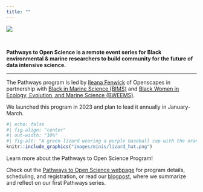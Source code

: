 ```yaml
---
title: ""
---
```


::: {.column-screen}
![](images/banner_imgs/text_banners/pathways_program_banner.png)

<br>

::: {.white-div}

::: {.medium-body-text .center-text}
**Pathways to Open Science is a remote event series for Black environmental & marine researchers to build community for the future of data intensive science.**
:::

---

The Pathways program is led by [Ileana Fenwick](https://twitter.com/_ileanaf) of Openscapes in partnership with [Black in Marine Science (BIMS)](https://www.blackinmarinescience.org/) and [Black Women in Ecology, Evolution, and Marine Science (BWEEMS)](https://www.bweems.org/).

We launched this program in 2023 and plan to lead it annually in January-March.

```r
#| echo: false
#| fig-align: "center"
#| out-width: "10%"
#| fig-alt: "A green lizard wearing a purple baseball cap with the orange Openscapes logo on the front waves with an outstretched arm."
knitr::include_graphics("images/minis/lizard_hat.png")
```

::: {.yellow-bg}
::: {.medium-body-text .center-text}
Learn more about the Pathways to Open Science Program!
:::
::: {.center-text}
Check out the [Pathways to Open Science webpage](https://openscapes.github.io/pathways-to-open-science/) for program details, scheduling, and registration, or read our [blogpost](), where we summarize and reflect on our first Pathways series.
:::
:::

:::

:::